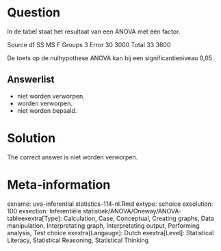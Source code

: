Question
========

In de tabel staat het resultaat van een ANOVA met één factor.

Source df SS MS F
Groups 3
Error 30 3000
Total 33 3600

De toets op de nulhypothese ANOVA kan bij een significantieniveau 0,05 

Answerlist
----------
* niet worden verworpen.
* worden verworpen.
* niet worden bepaald.

Solution
========

The correct answer is  niet worden verworpen. 

Meta-information
================
exname: uva-inferential statistics-114-nl.Rmd 
extype: schoice 
exsolution: 100 
exsection: Inferentiële statistiek/ANOVA/Oneway/ANOVA-tableexextra[Type]: Calculation, Case, Conceptual, Creating graphs, Data manipulation, Interpretating graph, Interpretating output, Performing analysis, Test choice 
exextra[Langauge]: Dutch 
exextra[Level]: Statistical Literacy, Statistical Reasoning, Statistical Thinking 
